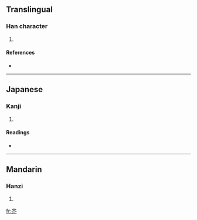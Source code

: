 ==Translingual==

===Han character===
{{Han char|rn=46|rad=山|as=04|sn=7|four=2222<sub>8</sub>|canj=山人中中 (UOLL)}}

# {{defn|Han|sort=山04}}

====References====
* {{Han ref|kx=0308.331|dkj=07924|hdz=10763.190|uh=5C95|ud=23701|bh=CAC9|bd=51913}}

----

==Japanese==

===Kanji===
{{ja-kanji|grade=|rs=山04}}

# {{defn|Japanese}}

====Readings====
* {{ja-readings|on=[[かい]] (kai)|kun=}}

----

==Mandarin==

===Hanzi===
{{cmn-hanzi|pin=[[jiè]] ([[jie4]])|wg=chieh<sup>4</sup>}}

# {{defn|Mandarin}}

[[fr:岕]]